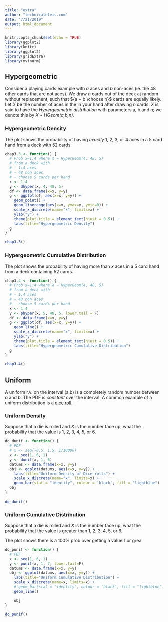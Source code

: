 ```yaml
---
title: "extra"
author: "technicalelvis.com"
date: "7/21/2019"
output: html_document
---
```


```r
knitr::opts_chunk$set(echo = TRUE)
library(ggplot2)
library(knitr)
library(ggplot2)
library(gridExtra)
library(mvtnorm)
```

## Hypergeometric

Consider a playing cards example with _a_ aces and _b_ non-aces (ie. the 48 other cards that are not aces). We draw _n_ cards out of the deck at random without replacement, such that 
${a + b \choose n}$ cards are equally likely. Let _X_ be the number of aces in the in your hand after drawing _n_ cards. _X_ is said to have the
_Hypergeometric distribution_ with parameters a, b and n; we denote this by _X ~ HGeom(a,b,n)_.

### Hypergeometric Density

The plot shows the probability of having *exactly* 1, 2, 3, or 4 aces in a 5 card hand from a deck with 52 cards.

```r

chap3.3 <- function() {
  # Prob x=1:4 where X ~ HyperGeom(4, 48, 5)
  # from a deck with 
  # - 1:4 aces
  # - 48 non aces
  # - choose 5 cards per hand
  x <- 1:4
  y <- dhyper(x, 4, 48, 5)
  df <- data.frame(x=x, y=y)
  g <- ggplot(df, aes(x=x, y=y)) +
    geom_point() +
    geom_linerange(aes(x=x, ymax=y, ymin=0)) +
    scale_x_discrete(name="x", limits=x) +
    ylab("y") +
    theme(plot.title = element_text(hjust = 0.5)) +
    labs(title="Hypergeometric Density")
  g
}

chap3.3()
```

### Hypergeometric Cumulative Distribution

The plot shows the probability of having more than _x_ aces in a 5 card hand from a deck containing 52 cards.

```r

chap3.4 <- function() {
  # Prob x=1:4 where X ~ HyperGeom(4, 48, 5)
  # from a deck with 
  # - 1:4 aces
  # - 48 non aces
  # - choose 5 cards per hand
  x <- 1:4
  y <- phyper(x, 5, 48, 5, lower.tail = F)
  df <- data.frame(x=x, y=y)
  g <- ggplot(df, aes(x=x, y=y)) +
    geom_line() +
    scale_x_discrete(name="x", limits=x) +
    ylab("y") +
    theme(plot.title = element_text(hjust = 0.5)) +
    labs(title="Hypergeometric Cumulative Distribution")
  g
}

chap3.4()
```


## Uniform

A uniform r.v. on the interval (a,b) is a completely random number between _a_ and _b_. The PDF is _constant_ over the interval. A common example of a uniform distribution is a [dice roll](http://rolladie.net/).

### Uniform Density

Suppose that a die is rolled and $X$ is the number face up, what the probability that the value is 1, 2, 3, 4, 5, or 6.

```r
do_dunif <- function() {
  # PDF
  # x <- seq(-0.5, 1.5, 1/10000)
  x <- seq(1, 6, 1)
  y <- dunif(x, 1, 6)
  datums <- data.frame(x=x, y=y)
  obj <- ggplot(datums, aes(x=x, y=y)) + 
    labs(title="Uniform Density of Dice rolls") +
    scale_x_discrete(name="x", limits=x) +
    geom_bar(stat = "identity", colour = 'black', fill = "lightblue")
  obj
}

do_dunif()
```

### Uniform Cumulative Distribution

Suppose that a die is rolled and $X$ is the number face up, what the probability that the value is greater than 1, 2, 3, 4, 5, or 6.

The plot shows there is a 100% prob over getting a value 1 or grea

```r
do_punif <- function() {
  # PDF
  x <- seq(1, 6, 1)
  y <- punif(x, 1, 7, lower.tail=F)
  datums <- data.frame(x=x, y=y)
  obj <- ggplot(datums, aes(x=x, y=y)) + 
    labs(title="Uniform Cumulative Distribution") +
    scale_x_discrete(name=x, limits=x) +
    # geom_bar(stat = "identity", colour = 'black', fill = "lightblue")
    geom_line()

    obj
}

do_punif()
```
